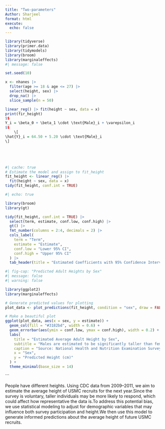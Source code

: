 ```yaml
---
title: "Two-parameters"
Author: Sharjeel
format: html
execute: 
  echo: false
---
```




```r
library(tidyverse)
library(primer.data)
library(tidymodels)
library(broom)
library(marginaleffects)
#| message: false
```

```r
set.seed(10)

x <- nhanes |>
  filter(age >= 18 & age <= 27) |>
  select(height, sex) |>
  drop_na() |>
  slice_sample(n = 50)
```

```r
linear_reg() |> fit(height ~ sex, data = x)
print(fir_height)
$$
Y_i = \beta_0 + \beta_1 \cdot \text{Male}_i + \varepsilon_i
$$
    \[
\hat{Y}_i = 64.50 + 5.20 \cdot \text{Male}_i
\]






```

```r
#| cache: true
# Estimate the model and assign to fit_height
fit_height <- linear_reg() |>
  fit(height ~ sex, data = x)
tidy(fit_height, conf.int = TRUE)

```


```r
#| echo: true

library(broom)
library(gt)

tidy(fit_height, conf.int = TRUE) |>
  select(term, estimate, conf.low, conf.high) |>
  gt() |>
  fmt_number(columns = 2:4, decimals = 2) |>
  cols_label(
    term = "Term",
    estimate = "Estimate",
    conf.low = "Lower 95% CI",
    conf.high = "Upper 95% CI"
  ) |>
  tab_header(title = "Estimated Coefficients with 95% Confidence Intervals")
```

```r
#| fig-cap: "Predicted Adult Heights by Sex"
#| message: false
#| warning: false

library(ggplot2)
library(marginaleffects)

# Generate predicted values for plotting
plot_data <- plot_predictions(fit_height, condition = "sex", draw = FALSE)

# Make a beautiful plot
ggplot(plot_data, aes(x = sex, y = estimate)) +
  geom_col(fill = "#3182bd", width = 0.6) +
  geom_errorbar(aes(ymin = conf.low, ymax = conf.high), width = 0.2) +
  labs(
    title = "Estimated Average Adult Height by Sex",
    subtitle = "Males are estimated to be significantly taller than females on average",
    caption = "Source: National Health and Nutrition Examination Survey (2009–2011)",
    x = "Sex",
    y = "Predicted Height (cm)"
  ) +
  theme_minimal(base_size = 14)
```

```

People have different heights. Using CDC data from 2009–2011, we aim to estimate the average height of USMC recruits for the next year.Since the survey is voluntary, taller individuals may be more likely to respond, which could affect how representative the data is.To address this potential bias, we use statistical modeling to adjust for demographic variables that may influence both survey participation and height.We then use this model to generate informed predictions about the average height of future USMC recruits.